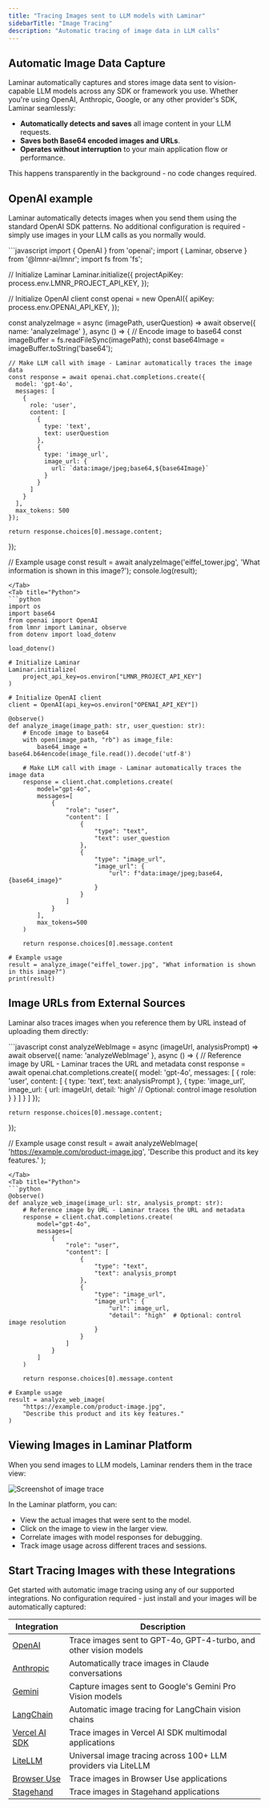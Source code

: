 ```yaml
---
title: "Tracing Images sent to LLM models with Laminar"
sidebarTitle: "Image Tracing"
description: "Automatic tracing of image data in LLM calls"
---
```


## Automatic Image Data Capture

Laminar automatically captures and stores image data sent to vision-capable LLM models across any SDK or framework you use. Whether you're using OpenAI, Anthropic, Google, or any other provider's SDK, Laminar seamlessly:

- **Automatically detects and saves** all image content in your LLM requests.
- **Saves both Base64 encoded images and URLs**.
- **Operates without interruption** to your main application flow or performance.

This happens transparently in the background - no code changes required.

## OpenAI example

Laminar automatically detects images when you send them using the standard OpenAI SDK patterns. No additional configuration is required - simply use images in your LLM calls as you normally would.

<Tabs>

<Tab title="JavaScript/TypeScript">
```javascript
import { OpenAI } from 'openai';
import { Laminar, observe } from '@lmnr-ai/lmnr';
import fs from 'fs';

// Initialize Laminar
Laminar.initialize({
  projectApiKey: process.env.LMNR_PROJECT_API_KEY,
});

// Initialize OpenAI client
const openai = new OpenAI({
  apiKey: process.env.OPENAI_API_KEY,
});

const analyzeImage = async (imagePath, userQuestion) => 
  await observe({ name: 'analyzeImage' }, async () => {
    // Encode image to base64
    const imageBuffer = fs.readFileSync(imagePath);
    const base64Image = imageBuffer.toString('base64');
    
    // Make LLM call with image - Laminar automatically traces the image data
    const response = await openai.chat.completions.create({
      model: 'gpt-4o',
      messages: [
        {
          role: 'user',
          content: [
            {
              type: 'text',
              text: userQuestion
            },
            {
              type: 'image_url',
              image_url: {
                url: `data:image/jpeg;base64,${base64Image}`
              }
            }
          ]
        }
      ],
      max_tokens: 500
    });
    
    return response.choices[0].message.content;
  });

// Example usage
const result = await analyzeImage('eiffel_tower.jpg', 'What information is shown in this image?');
console.log(result);
```
</Tab>
<Tab title="Python">
```python
import os
import base64
from openai import OpenAI
from lmnr import Laminar, observe
from dotenv import load_dotenv

load_dotenv()

# Initialize Laminar
Laminar.initialize(
    project_api_key=os.environ["LMNR_PROJECT_API_KEY"]
)

# Initialize OpenAI client
client = OpenAI(api_key=os.environ["OPENAI_API_KEY"])

@observe()
def analyze_image(image_path: str, user_question: str):
    # Encode image to base64
    with open(image_path, "rb") as image_file:
        base64_image = base64.b64encode(image_file.read()).decode('utf-8')
    
    # Make LLM call with image - Laminar automatically traces the image data
    response = client.chat.completions.create(
        model="gpt-4o",
        messages=[
            {
                "role": "user",
                "content": [
                    {
                        "type": "text",
                        "text": user_question
                    },
                    {
                        "type": "image_url",
                        "image_url": {
                            "url": f"data:image/jpeg;base64,{base64_image}"
                        }
                    }
                ]
            }
        ],
        max_tokens=500
    )
    
    return response.choices[0].message.content

# Example usage
result = analyze_image("eiffel_tower.jpg", "What information is shown in this image?")
print(result)
```
</Tab>
</Tabs>

## Image URLs from External Sources

Laminar also traces images when you reference them by URL instead of uploading them directly:

<Tabs>
<Tab title="JavaScript/TypeScript">
```javascript
const analyzeWebImage = async (imageUrl, analysisPrompt) => 
  await observe({ name: 'analyzeWebImage' }, async () => {
    // Reference image by URL - Laminar traces the URL and metadata
    const response = await openai.chat.completions.create({
      model: 'gpt-4o',
      messages: [
        {
          role: 'user',
          content: [
            {
              type: 'text', 
              text: analysisPrompt
            },
            {
              type: 'image_url',
              image_url: {
                url: imageUrl,
                detail: 'high'  // Optional: control image resolution
              }
            }
          ]
        }
      ]
    });
    
    return response.choices[0].message.content;
  });

// Example usage
const result = await analyzeWebImage(
  'https://example.com/product-image.jpg',
  'Describe this product and its key features.'
);
```
</Tab>
<Tab title="Python">
```python
@observe()
def analyze_web_image(image_url: str, analysis_prompt: str):
    # Reference image by URL - Laminar traces the URL and metadata
    response = client.chat.completions.create(
        model="gpt-4o",
        messages=[
            {
                "role": "user", 
                "content": [
                    {
                        "type": "text",
                        "text": analysis_prompt
                    },
                    {
                        "type": "image_url",
                        "image_url": {
                            "url": image_url,
                            "detail": "high"  # Optional: control image resolution
                        }
                    }
                ]
            }
        ]
    )
    
    return response.choices[0].message.content

# Example usage
result = analyze_web_image(
    "https://example.com/product-image.jpg", 
    "Describe this product and its key features."
)
```
</Tab>
</Tabs>

## Viewing Images in Laminar Platform

When you send images to LLM models, Laminar renders them in the trace view:

<div style={{ border: '1px solid #2B2B30', borderRadius: '8px', overflow: 'hidden' }}>
<img src="/images/traces/trace-image.png" alt="Screenshot of image trace" style={{ margin: '0px' }}/>
</div>

In the Laminar platform, you can:
- View the actual images that were sent to the model.
- Click on the image to view in the larger view.
- Correlate images with model responses for debugging.
- Track image usage across different traces and sessions.

## Start Tracing Images with these Integrations

Get started with automatic image tracing using any of our supported integrations. No configuration required - just install and your images will be automatically captured:

| Integration | Description |
| --- | --- |
| [OpenAI](/tracing/integrations/openai) | Trace images sent to GPT-4o, GPT-4-turbo, and other vision models |
| [Anthropic](/tracing/integrations/anthropic) | Automatically trace images in Claude conversations |
| [Gemini](/tracing/integrations/gemini) | Capture images sent to Google's Gemini Pro Vision models |
| [LangChain](/tracing/integrations/langchain) | Automatic image tracing for LangChain vision chains |
| [Vercel AI SDK](/tracing/integrations/vercel-ai-sdk) | Trace images in Vercel AI SDK multimodal applications |
| [LiteLLM](/tracing/integrations/litellm) | Universal image tracing across 100+ LLM providers via LiteLLM |
| [Browser Use](/tracing/integrations/browser-use) | Trace images in Browser Use applications |
| [Stagehand](/tracing/integrations/stagehand) | Trace images in Stagehand applications |
